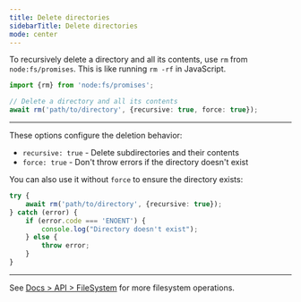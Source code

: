 ```yaml
---
title: Delete directories
sidebarTitle: Delete directories
mode: center
---
```


To recursively delete a directory and all its contents, use `rm` from `node:fs/promises`. This is like running `rm -rf` in JavaScript.

```ts delete-directory.ts icon="/icons/typescript.svg"
import {rm} from 'node:fs/promises';

// Delete a directory and all its contents
await rm('path/to/directory', {recursive: true, force: true});
```

---

These options configure the deletion behavior:

- `recursive: true` - Delete subdirectories and their contents
- `force: true` - Don't throw errors if the directory doesn't exist

You can also use it without `force` to ensure the directory exists:

```ts delete-directory.ts icon="/icons/typescript.svg"
try {
	await rm('path/to/directory', {recursive: true});
} catch (error) {
	if (error.code === 'ENOENT') {
		console.log("Directory doesn't exist");
	} else {
		throw error;
	}
}
```

---

See [Docs > API > FileSystem](https://bun.com/docs/api/file-io) for more filesystem operations.
